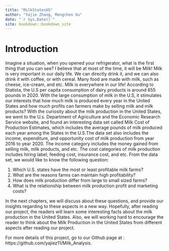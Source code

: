 ```yaml
--- 
title: "MilkStatesUS"
author: "Yajie Zhang, Mengchen Xu"
date: "`r Sys.Date()`"
site: bookdown::bookdown_site
---
```


# Introduction

Imagine a situation, when you opened your refrigerator, what is the first thing that you can see? 
I believe that at most of the time, it will be Milk! Milk is very important in our daily life. We 
can directly drink it, and we can also drink it with coffee, or with cereal. Many food are made with 
milk, such as cheese, ice-cream, and etc. Milk is everywhere in our life! According to Statista, 
the U.S per capita consumption of dairy products is around 655 pounds in 2020. With the large 
consumption of milk in the U.S, it stimulates our interests that how much milk is produced every 
year in the United States and how much profits can farmers make by selling milk and milk products? 
With the curiosity about the milk production in the United States, we went to the U.s. Department 
of Agriculture and the Economic Research Service website, and found an interesting data set called 
Milk Cost of Production Estimates, which includes the average pounds of milk produced each year among 
the States in the U.S.The data set also includes the income, expenditure, and opportunity cost of milk 
production from year 2016 to year 2020. The income category includes the money gained from selling milk,
milk products, and etc. The cost categories of milk production includes hiring label, feeding cost, 
insurance cost, and etc. From the data set, we would like to know the following question:


1. Which U.S. states have the most or least profitable milk farms?
2. What are the reasons farms can maintain high profitability?
3. How does milk production differ from large to small sized farms?
4. What is the relationship between milk production profit and marketing costs?


In the next chapters, we will discuss about these questions, and provide our insights regarding to 
these aspects in a new way. Hopefully, after reading our project, the readers will learn some interesting 
facts about the milk production in the United States. Also, we will working hard to encourage the reader 
to think about the Milk Production in the United States from different aspects after reading our project. 


For more details of this project, go to our Github page at : https://github.com/yajiez11/Milk_Analysis.
